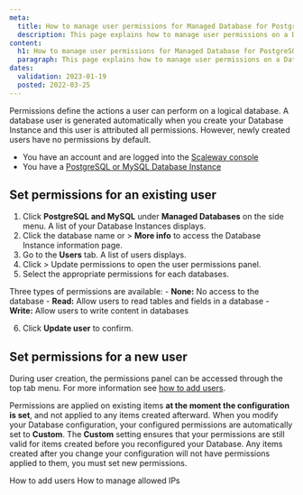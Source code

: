 ```yaml
---
meta:
  title: How to manage user permissions for Managed Database for PostgreSQL and MySQL
  description: This page explains how to manage user permissions on a Database
content:
  h1: How to manage user permissions for Managed Database for PostgreSQL and MySQL
  paragraph: This page explains how to manage user permissions on a Database
dates:
  validation: 2023-01-19
  posted: 2022-03-25
---
```


Permissions define the actions a user can perform on a logical database. A database user is generated automatically when you create your Database Instance and this user is attributed all permissions. 
However, newly created users have no permissions by default.

<Message type="requirement">

- You have an account and are logged into the [Scaleway console](https://console.scaleway.com)
- You have a [PostgreSQL or MySQL Database Instance](/managed-databases/postgresql-and-mysql/quickstart)

</Message>

## Set permissions for an existing user

1. Click **PostgreSQL and MySQL** under **Managed Databases** on the side menu. A list of your Database Instances displays.
2. Click the database name or <Icon name="more" /> > **More info** to access the Database Instance information page.
3. Go to the **Users** tab. A list of users displays.
4. Click <Icon name="more" /> > Update permissions to open the user permissions panel.
5. Select the appropriate permissions for each databases.

  <Message type="note">

  Three types of permissions are available:
    - **None:** No access to the database
    - **Read:** Allow users to read tables and fields in a database
    - **Write:** Allow users to write content in databases

  </Message>

6. Click **Update user** to confirm. 

## Set permissions for a new user

During user creation, the permissions panel can be accessed through the top tab menu. 
For more information see [how to add users](/managed-databases/postgresql-and-mysql/how-to/add-users).

<Message type="note">

Permissions are applied on existing items **at the moment the configuration is set**, and not applied to any items created afterward. 
When you modify your Database configuration, your configured permissions are automatically set to **Custom**. The **Custom** setting ensures that your permissions are still valid for items created before you reconfigured your Database. 
Any items created after you change your configuration will not have permissions applied to them, you must set new permissions.

</Message>

<Navigation title="See Also">
  <PreviousButton to="/managed-databases/postgresql-and-mysql/how-to/add-users/">How to add users</PreviousButton>
  <NextButton to="/managed-databases/postgresql-and-mysql/how-to/manage-allowed-ip-addresses/">How to manage allowed IPs</NextButton>
</Navigation>
